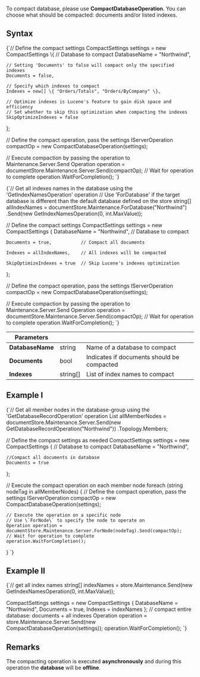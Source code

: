 
To compact database, please use **CompactDatabaseOperation**. You can choose what should be compacted: documents and/or listed indexes.

## Syntax

<TabItem value="compact_1" label="compact_1">
<CodeBlock language="csharp">
{`// Define the compact settings
CompactSettings settings = new CompactSettings
\{
    // Database to compact
    DatabaseName = "Northwind",
    
    // Setting 'Documents' to false will compact only the specified indexes
    Documents = false,
    
    // Specify which indexes to compact
    Indexes = new[] \{ "Orders/Totals", "Orders/ByCompany" \}, 
    
    // Optimize indexes is Lucene's feature to gain disk space and efficiency
    // Set whether to skip this optimization when compacting the indexes
    SkipOptimizeIndexes = false
\};

// Define the compact operation, pass the settings
IServerOperation<OperationIdResult> compactOp = new CompactDatabaseOperation(settings);

// Execute compaction by passing the operation to Maintenance.Server.Send
Operation operation = documentStore.Maintenance.Server.Send(compactOp);
// Wait for operation to complete
operation.WaitForCompletion();
`}
</CodeBlock>
</TabItem>

<TabItem value="compact_2" label="compact_2">
<CodeBlock language="csharp">
{`// Get all indexes names in the database using the 'GetIndexNamesOperation' operation
// Use 'ForDatabase' if the target database is different than the default database defined on the store
string[] allIndexNames =
    documentStore.Maintenance.ForDatabase("Northwind")
        .Send(new GetIndexNamesOperation(0, int.MaxValue));

// Define the compact settings
CompactSettings settings = new CompactSettings
\{
    DatabaseName = "Northwind", // Database to compact
    
    Documents = true,           // Compact all documents

    Indexes = allIndexNames,    // All indexes will be compacted
    
    SkipOptimizeIndexes = true  // Skip Lucene's indexes optimization
\};

// Define the compact operation, pass the settings
IServerOperation<OperationIdResult> compactOp = new CompactDatabaseOperation(settings);

// Execute compaction by passing the operation to Maintenance.Server.Send
Operation operation = documentStore.Maintenance.Server.Send(compactOp);
// Wait for operation to complete
operation.WaitForCompletion();
`}
</CodeBlock>
</TabItem>

| Parameters | | |
| ------------- | ------------- | ----- |
| **DatabaseName** | string | Name of a database to compact |
| **Documents** | bool | Indicates if documents should be compacted |
| **Indexes** | string[] | List of index names to compact |

## Example I

<TabItem value="compact_3" label="compact_3">
<CodeBlock language="csharp">
{`// Get all member nodes in the database-group using the 'GetDatabaseRecordOperation' operation
List<string> allMemberNodes =
    documentStore.Maintenance.Server.Send(new GetDatabaseRecordOperation("Northwind"))
        .Topology.Members;

// Define the compact settings as needed
CompactSettings settings = new CompactSettings
\{
    // Database to compact
    DatabaseName = "Northwind",
    
    //Compact all documents in database
    Documents = true
\};

// Execute the compact operation on each member node
foreach (string nodeTag in allMemberNodes)
\{
    // Define the compact operation, pass the settings
    IServerOperation<OperationIdResult> compactOp = new CompactDatabaseOperation(settings);
    
    // Execute the operation on a specific node
    // Use \`ForNode\` to specify the node to operate on
    Operation operation = documentStore.Maintenance.Server.ForNode(nodeTag).Send(compactOp);
    // Wait for operation to complete
    operation.WaitForCompletion();
\}
`}
</CodeBlock>
</TabItem>


## Example II

<TabItem value="compact_4" label="compact_4">
<CodeBlock language="csharp">
{`// get all index names
string[] indexNames = store.Maintenance.Send(new GetIndexNamesOperation(0, int.MaxValue));

CompactSettings settings = new CompactSettings
\{
    DatabaseName = "Northwind",
    Documents = true,
    Indexes = indexNames
\};
// compact entire database: documents + all indexes
Operation operation = store.Maintenance.Server.Send(new CompactDatabaseOperation(settings));
operation.WaitForCompletion();
`}
</CodeBlock>
</TabItem>


## Remarks

The compacting operation is executed **asynchronously** and during this operation the **database** will be **offline**.


